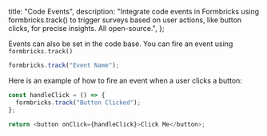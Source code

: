 
  title: "Code Events",
  description:
    "Integrate code events in Formbricks using formbricks.track() to trigger surveys based on user actions, like button clicks, for precise insights. All open-source.",
};

Events can also be set in the code base. You can fire an event using `formbricks.track()`

```javascript
formbricks.track("Event Name");
```

Here is an example of how to fire an event when a user clicks a button:

```javascript
const handleClick = () => {
  formbricks.track("Button Clicked");
};

return <button onClick={handleClick}>Click Me</button>;
```

